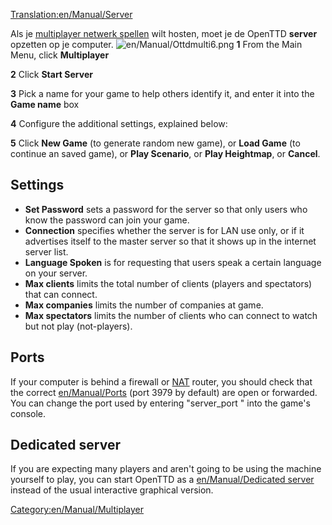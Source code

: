 [[Translation:en/Manual/Server]]

Als je [[nl/Manual/Multiplayer|multiplayer netwerk spellen]] wilt hosten, moet je de OpenTTD '''server''' opzetten op je computer.
[[File:en/Manual/Ottdmulti6.png|right]]
'''1''' From the Main Menu, click '''Multiplayer'''

'''2''' Click '''Start Server'''

'''3''' Pick a name for your game to help others identify it, and enter it into the '''Game name''' box

'''4''' Configure the additional settings, explained below:

'''5''' Click '''New Game''' (to generate random new game), or '''Load Game''' (to continue an saved game), or '''Play Scenario''', or '''Play Heightmap''', or '''Cancel'''.

==Settings==
*'''Set Password''' sets a password for the server so that only users who know the password can join your game.
*'''Connection''' specifies whether the server is for LAN use only, or if it advertises itself to the master server so that it shows up in the internet server list.
*'''Language Spoken''' is for requesting that users speak a certain language on your server.
*'''Max clients''' limits the total number of clients (players and spectators) that can connect.
*'''Max companies''' limits the number of companies at game.
*'''Max spectators''' limits the number of clients who can connect to watch but not play (not-players).

==Ports==
If your computer is behind a firewall or [https://www.wikipedia.org/wiki/Network_address_translation NAT] router, you should check that the correct [[en/Manual/Port]]s (port 3979 by default) are open or forwarded.
You can change the port used by entering "server_port <port>" into the game's console.

==Dedicated server==
If you are expecting many players and aren't going to be using the machine yourself to play, you can start OpenTTD as a [[en/Manual/Dedicated server]] instead of the usual interactive graphical version.

[[Category:en/Manual/Multiplayer]]